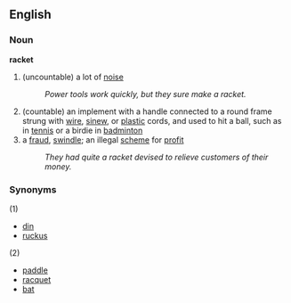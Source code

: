 ==English==
===Noun===
'''racket'''
#(uncountable) a lot of [[noise]]
#:''Power tools work quickly, but they sure make a racket.''
#(countable) an implement with a handle connected to a round frame strung with [[wire]], [[sinew]], or [[plastic]] cords, and used to hit a ball, such as in [[tennis]] or a birdie in [[badminton]]
#a [[fraud]], [[swindle]]; an illegal [[scheme]] for [[profit]]
#:''They had quite a racket devised to relieve customers of their money.''

===Synonyms===
(1)
*[[din]]
*[[ruckus]]
(2)
*[[paddle]]
*[[racquet]]
*[[bat]]